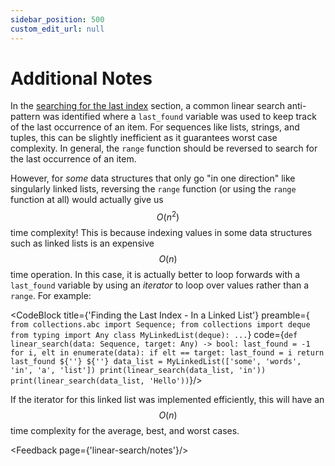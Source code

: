 ```yaml
---
sidebar_position: 500
custom_edit_url: null
---
```



# Additional Notes
In the [searching for the last index](algorithm.mdx#searching-for-the-last-index) section, a common linear search anti-pattern was identified where a `last_found` variable was used to keep track of the last occurrence of an item.
For sequences like lists, strings, and tuples, this can be slightly inefficient as it guarantees worst case complexity.
In general, the `range` function should be reversed to search for the last occurrence of an item.

However, for _some_ data structures that only go "in one direction" like singularly linked lists, reversing the `range` function (or using the `range` function at all) would actually give us $$O(n^2)$$ time complexity!
This is because indexing values in some data structures such as linked lists is an expensive $$O(n)$$ time operation.
In this case, it is actually better to loop forwards with a `last_found` variable by using an _iterator_ to loop over values rather than a `range`.
For example:

<CodeBlock title={'Finding the Last Index - In a Linked List'}
preamble={`
from collections.abc import Sequence;
from collections import deque
from typing import Any
class MyLinkedList(deque): ...`}
code={`
def linear_search(data: Sequence, target: Any) -> bool:
    last_found = -1
    for i, elt in enumerate(data):
        if elt == target:
            last_found = i
    return last_found
${''}
${''}
data_list = MyLinkedList(['some', 'words', 'in', 'a', 'list'])
print(linear_search(data_list, 'in'))
print(linear_search(data_list, 'Hello'))
`}/>

If the iterator for this linked list was implemented efficiently, this will have an $$O(n)$$ time complexity for the average, best, and worst cases.

<Feedback page={'linear-search/notes'}/>
